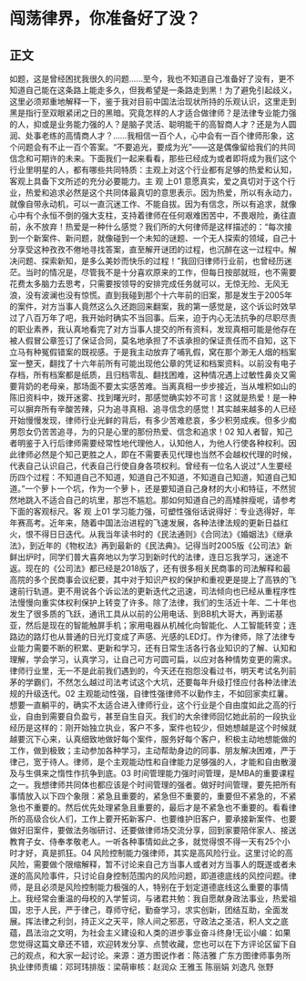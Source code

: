 # 闯荡律界，你准备好了没？
## 正文
如题，这是曾经困扰我很久的问题......至今，我也不知道自己准备好了没有，更不知道自己能在这条路上能走多久，但我希望是一条路走到黑！为了避免引起歧义，这里必须郑重地解释一下，鉴于我对目前中国法治现状所持的乐观认识，这里走到黑是指行至双眼紧闭之日的黑暗。究竟怎样的人才适合做律师？是法律专业能力强的人，抑或是业务能力强的人？是脑子灵活、聪明能干的高智商人才？还是为人圆润、处事老练的高情商人才？......我相信一百个人，心中会有一百个律师形象，这个问题会有不止一百个答案。“不要追光，要成为光”——这是偶像留给我们的共同信念和可期许的未来。下面我们一起来看看，那些已经成为或者即将成为我们这个行业里明星的人，都有哪些共同特质：主观上对这个行业都有足够的热爱和认知，客观上具备下文所述的充分必要能力。主 观 上01 意愿真实，爱之真切对于这个行业，热爱和追求必然是这个共同体最真切的意思表示。因为热爱，所以有永动力，就像自带永动机，可以一直沉迷工作、不能自拔。因为有信念，所以有追求，就像心中有个永恒不倒的强大支柱，支持着律师在任何艰难困苦中，不畏艰险，勇往直前，永不放弃！热爱是一种什么感觉？我们所的大何律师是这样描述的：“每次接到一个新案件、新问题，就像碰到一个未知的谜题、一个无人探索的领域，自己十分享受这种孜孜不倦地寻找答案，直至解开谜团的过程，也沉醉在这一过程中。解决问题、探索新知，是多么美妙而快乐的过程！”我回归律师行业前，也曾经历迷茫。当时的情况是，尽管我不是十分喜欢原来的工作，但每日按部就班，也不需要花费太多脑力去思考，只需要按领导的安排完成任务就可以，无惊无险、无风无浪，没有波澜也没有惊慌。直到我碰到那个十六年前的旧案，那是发生于2005年的案件，对方当事人竟然这么久还跑回来翻案，我的第一感觉是，这个诉讼时效早过了八百万年了吧，我开始时确实不当回事。后来，迫于内心无法抗争的尽职尽责的职业素养，我认真地看完了对方当事人提交的所有资料，发现真相可能是他存在被人假冒公章签订了保证合同，莫名地承担了不该承担的保证责任而不自知，这下立马有种冤假错案的既视感。于是我主动放弃了哺乳假，窝在那个渺无人烟的档案室一整天，翻找了十六年前所有可能出现他公章的凭证和档案资料。以前没有电子存档，所有档案都是纸质，且归档零乱、翻找困难，这种情况遇上过敏性鼻炎又需要背奶的老母亲，那场面不要太实感苦难。当离真相一步步接近，当从堆积如山的陈旧资料中，拨开迷雾、找到曙光时，那感觉确实妙不可言！这就是热爱！是一种可以摒弃所有辛酸苦辣，只为追寻真相、追寻信念的感觉！其实越来越多的人已经开始慢慢发现，律师行业光鲜的背后，有多少苦难悲哀，多少积劳成疾。但多少痴男怨女仍苦苦追寻，为的只是心里的那份热爱、信念和追求！02 知人者智，知己者明鉴于入行后律师需要经常性地代理他人，认知他人，为他人行使各种权利。因此律师必然是个知己更胜之人，即在不需要表见代理也当然不会越权代理的时候，代表自己认识自己，代表自己行使自身各项权利。曾经有一位名人说过“人生要经历四个过程：不知道自己不知道，知道自己不知道，不知道自己知道，知道自己知道。”一个萝卜一个坑，作为一个萝卜，还是要知道自己身材的大小和特征，不然贸然地跳入不适合自己的坑里，那岂不尴尬。那如何知道自己的高矮胖瘦呢，请参考下面的客观标尺。客 观 上01 学习能力强，可塑性强俗话说得好：专业选得好，年年赛高考。近年来，随着中国法治进程的飞速发展，各种法律法规的更新日益红火，恨不得日日迭代。从我当年读书时的《民法通则》《合同法》《婚姻法》《继承法》，到近年的《物权法》再到最新的《民法典》。记得当时2005版《公司法》新鲜出炉时，同学们普大喜奔地以为学习到新时代的法律，连日忘我学习，迷途不返。现在的《公司法》都已经是2018版了，还有很多相关民商事的司法解释和最高院的多个民商事会议纪要，其中对于知识产权的保护和重视更是提上了高铁的飞速前行轨道。更不用说各个诉讼法的更新迭代之迅速，司法倾向也已经从重程序性法慢慢向重实体权利保护上转变了许多。除了法律，我们的生活近十年、二十年也发生了很多质的飞跃，通讯工具从以前的公用电话、到BB机大哥大，再到诺基亚，然后是现在的智能触屏手机；家用电器从机械化向智能化、人工智能转变；连路边的路灯也从普通的日光灯变成了声感、光感的LED灯。作为律师，除了法律专业能力需要不断的积累、更新和学习，还有日常生活各行各业知识的了解、认知和理解，学会学习，认真学习，让自己可方可圆可扁，以应对各种情势变更的需求。律师行业里，无一不是此前我们遇到的，今天还在抱怨没看过书，明天考试名列前茅的学霸们，不然怎么越过司法考试这个大坑，还要每年升级打怪应付各种法律法规的升级迭代。02 主观能动性强，自律性强律师不以勤作主，不如回家卖红薯。想要一直躺平的，确实不太适合进入律师行业，这个行业是个自由度如此之高的行业，自由到需要自负盈亏，甚至自生自灭。我们的大余律师回忆她此前的一段执业经历是这样的：刚开始独立执业，客户不多，案件也较少，但她想越是这个时候就越要沉下心来，认真细致地做好每个案件，服务好每个客户，积极主动地想能做的工作，做到极致；主动参加各种学习，主动帮助身边的同事、朋友解决困难，严于律己，宽于待人。律师，是个主观能动性和自律能力足够强的人，才能和自由散漫及与生俱来之惰性作抗争到底。03 时间管理能力强时间管理，是MBA的重要课程之一。我想律师共同体也都应该是个时间管理的强者。做好时间管理，要先把所有事情放入以下四个象限：紧急且重要的，紧急但不重要的，重要但不紧急的，不紧急也不重要的。然后优先处理紧急且重要的，最后才是不紧急也不重要的。看看律所的高级合伙人们，工作上要开拓新客户、也要维护旧客户，要承接新案件、也要做好旧案件，要做法务咖研讨、还要做律师场交流分享，回到家要陪伴家人、接送教育子女、侍奉孝敬老人。一听各种事情如此之多，就觉得恨不得一天有25个小时才好，真是抓狂。04 风险控制能力强律师，其实是高风险行业。这里讨论的高风险，需要做个限缩解释，暂不讨论来自己方当事人或者对方当事人的既遂或者未遂的高风险事件，只讨论自身控制范围内的风险问题，即道德底线的风控问题。律师，是且必须是风险控制能力极强的人，特别在于划定道德底线这么重要的事情上。我经常会重温的母校的入学誓词，与诸君共勉：我自愿献身政法事业，热爱祖国，忠于人民，严于律己，尊师守纪，勤奋学习，求实创新，团结互助，全面发展。挥法律之利剑，持正义之天平，除人间之邪恶，守政法之圣洁，积人文之底蕴，昌法治之文明，为社会主义建设和人类的进步事业奋斗终身!无讼小编：如果您觉得这篇文章还不错，欢迎转发分享、点赞收藏，您也可以在下方评论区留下自己的观点，和大家一起讨论。来源：道方图说作者：陈洁雅 广东方图律师事务所执业律师责编：邓珂玮排版：梁萌审核：赵润众 王雅玉 陈丽娟 刘逸凡 张野